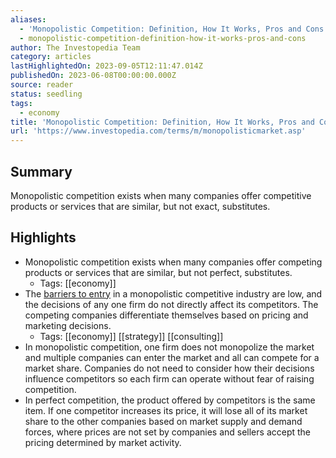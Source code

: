 ```yaml
---
aliases:
  - 'Monopolistic Competition: Definition, How It Works, Pros and Cons'
  - monopolistic-competition-definition-how-it-works-pros-and-cons
author: The Investopedia Team
category: articles
lastHighlightedOn: 2023-09-05T12:11:47.014Z
publishedOn: 2023-06-08T00:00:00.000Z
source: reader
status: seedling
tags:
  - economy
title: 'Monopolistic Competition: Definition, How It Works, Pros and Cons'
url: 'https://www.investopedia.com/terms/m/monopolisticmarket.asp'
---
```

## Summary

Monopolistic competition exists when many companies offer competitive products or services that are similar, but not exact, substitutes.

## Highlights

- Monopolistic competition exists when many companies offer competing products or services that are similar, but not perfect, substitutes.
    - Tags: [[economy]]
- The [barriers to entry](https://www.investopedia.com/terms/b/barrierstoentry.asp) in a monopolistic competitive industry are low, and the decisions of any one firm do not directly affect its competitors. The competing companies differentiate themselves based on pricing and marketing decisions.
    - Tags: [[economy]] [[strategy]] [[consulting]]
- In monopolistic competition, one firm does not monopolize the market and multiple companies can enter the market and all can compete for a market share. Companies do not need to consider how their decisions influence competitors so each firm can operate without fear of raising competition.
- In perfect competition, the product offered by competitors is the same item. If one competitor increases its price, it will lose all of its market share to the other companies based on market supply and demand forces, where prices are not set by companies and sellers accept the pricing determined by market activity.
